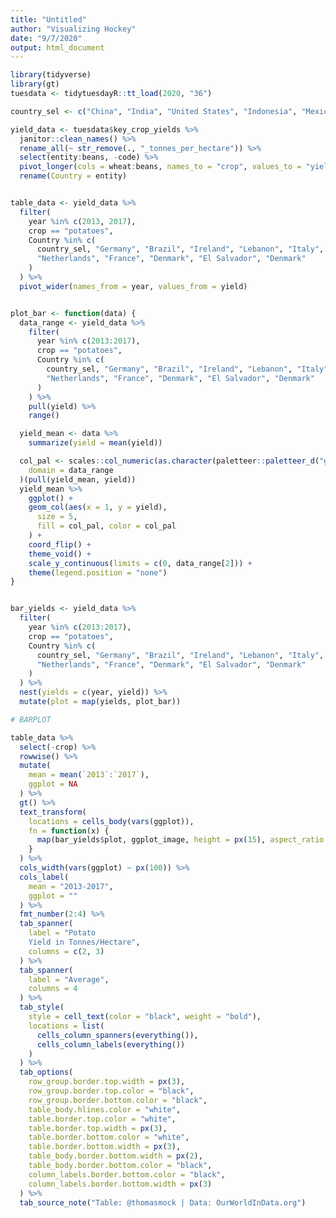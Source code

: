 ---
title: "Untitled"
author: "Visualizing Hockey"
date: "9/7/2020"
output: html_document
---

```{r}
library(tidyverse)
library(gt)
tuesdata <- tidytuesdayR::tt_load(2020, "36")

country_sel <- c("China", "India", "United States", "Indonesia", "Mexico", "Pakistan")

yield_data <- tuesdata$key_crop_yields %>%
  janitor::clean_names() %>%
  rename_all(~ str_remove(., "_tonnes_per_hectare")) %>%
  select(entity:beans, -code) %>%
  pivot_longer(cols = wheat:beans, names_to = "crop", values_to = "yield") %>%
  rename(Country = entity)


table_data <- yield_data %>%
  filter(
    year %in% c(2013, 2017),
    crop == "potatoes",
    Country %in% c(
      country_sel, "Germany", "Brazil", "Ireland", "Lebanon", "Italy",
      "Netherlands", "France", "Denmark", "El Salvador", "Denmark"
    )
  ) %>%
  pivot_wider(names_from = year, values_from = yield)


plot_bar <- function(data) {
  data_range <- yield_data %>%
    filter(
      year %in% c(2013:2017),
      crop == "potatoes",
      Country %in% c(
        country_sel, "Germany", "Brazil", "Ireland", "Lebanon", "Italy",
        "Netherlands", "France", "Denmark", "El Salvador", "Denmark"
      )
    ) %>%
    pull(yield) %>%
    range()

  yield_mean <- data %>%
    summarize(yield = mean(yield))

  col_pal <- scales::col_numeric(as.character(paletteer::paletteer_d("ggsci::blue_material", n = 9)),
    domain = data_range
  )(pull(yield_mean, yield))
  yield_mean %>%
    ggplot() +
    geom_col(aes(x = 1, y = yield),
      size = 5,
      fill = col_pal, color = col_pal
    ) +
    coord_flip() +
    theme_void() +
    scale_y_continuous(limits = c(0, data_range[2])) +
    theme(legend.position = "none")
}


bar_yields <- yield_data %>%
  filter(
    year %in% c(2013:2017),
    crop == "potatoes",
    Country %in% c(
      country_sel, "Germany", "Brazil", "Ireland", "Lebanon", "Italy",
      "Netherlands", "France", "Denmark", "El Salvador", "Denmark"
    )
  ) %>%
  nest(yields = c(year, yield)) %>%
  mutate(plot = map(yields, plot_bar))

# BARPLOT

table_data %>%
  select(-crop) %>%
  rowwise() %>%
  mutate(
    mean = mean(`2013`:`2017`),
    ggplot = NA
  ) %>%
  gt() %>%
  text_transform(
    locations = cells_body(vars(ggplot)),
    fn = function(x) {
      map(bar_yields$plot, ggplot_image, height = px(15), aspect_ratio = 4)
    }
  ) %>%
  cols_width(vars(ggplot) ~ px(100)) %>%
  cols_label(
    mean = "2013-2017",
    ggplot = ""
  ) %>%
  fmt_number(2:4) %>%
  tab_spanner(
    label = "Potato
    Yield in Tonnes/Hectare",
    columns = c(2, 3)
  ) %>%
  tab_spanner(
    label = "Average",
    columns = 4
  ) %>%
  tab_style(
    style = cell_text(color = "black", weight = "bold"),
    locations = list(
      cells_column_spanners(everything()),
      cells_column_labels(everything())
    )
  ) %>%
  tab_options(
    row_group.border.top.width = px(3),
    row_group.border.top.color = "black",
    row_group.border.bottom.color = "black",
    table_body.hlines.color = "white",
    table.border.top.color = "white",
    table.border.top.width = px(3),
    table.border.bottom.color = "white",
    table.border.bottom.width = px(3),
    table_body.border.bottom.width = px(2),
    table_body.border.bottom.color = "black",
    column_labels.border.bottom.color = "black",
    column_labels.border.bottom.width = px(3)
  ) %>%
  tab_source_note("Table: @thomasmock | Data: OurWorldInData.org")
```

